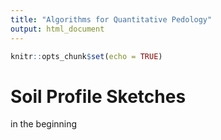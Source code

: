 ```yaml
---
title: "Algorithms for Quantitative Pedology"
output: html_document
---
```


```r
knitr::opts_chunk$set(echo = TRUE)
```

# Soil Profile Sketches

in the beginning

